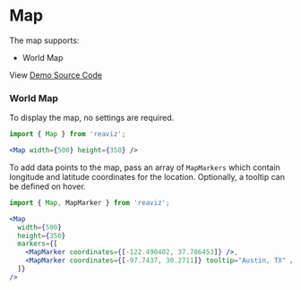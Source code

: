 
<Meta title="Docs|Chart Types/Map" />

# Map

The map supports:

- World Map

View [Demo Source Code](https://github.com/jask-oss/reaviz/blob/master/src/Map/Map.story.tsx)


### World Map

To display the map, no settings are required.

```jsx
import { Map } from 'reaviz';

<Map width={500} height={350} />
```

To add data points to the map, pass an array of `MapMarkers` which
contain longitude and latitude coordinates for the location. Optionally,
a tooltip can be defined on hover.

```jsx
import { Map, MapMarker } from 'reaviz';

<Map
  width={500}
  height={350}
  markers={[
    <MapMarker coordinates={[-122.490402, 37.786453]} />,
    <MapMarker coordinates={[-97.7437, 30.2711]} tooltip="Austin, TX" />
  ]}
/>
```
